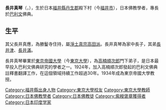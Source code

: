 {{unreferenced|time=2013-05-18T19:32:28+00:00}}
'''長井真琴'''（{{jpn|j=長井 真琴|hg=ながい まこと|rm=Nagai Makoto}}，{{bd|1881年|7月28日|1970年|8月8日|}}），生於日本[[福井縣|福井縣]][[丹生郡|丹生郡]]殿下村（今[[福井市|福井市]]），日本佛教學者，專長於[[巴利文|巴利文]]佛典。

==生平==
其父長井真應，為勝鬘寺住持，屬[[淨土真宗|淨土真宗]][[真宗高田派|高田派]]。長井真琴為家中長子，其弟[[長井津|長井津]]、[[長井滿|長井滿]]。

長井真琴畢業於[[東京帝國大學|東京帝國大學]]（今[[東京大學|東京大學]]），為[[高楠順次郎|高楠順次郎]]門下弟子，是日本最早投入巴利文佛典研究的學者之一。1924年，加入高楠順次郎發起的巴利文佛典註釋書翻譯工作，在這個領域持續工作超過30年。1934年成為東京帝國大學教授。

{{DEFAULTSORT:Nagai, Makoto}}

[[Category:福井縣出身人物|Category:福井縣出身人物]]
[[Category:東京大學校友|Category:東京大學校友]]
[[Category:東京大學教師|Category:東京大學教師]]
[[Category:日本佛教學者|Category:日本佛教學者]]
[[Category:日本佛教徒|Category:日本佛教徒]]
[[Category:紫綬褒章獲得者|Category:紫綬褒章獲得者]]
[[Category:日本印度学家|Category:日本印度学家]]